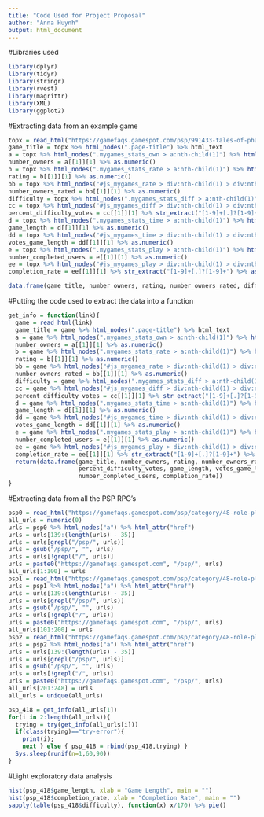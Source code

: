 ---
title: "Code Used for Project Proposal"
author: "Anna Huynh"
output: html_document
---
#Libraries used  
```{r}
library(dplyr)
library(tidyr)
library(stringr)
library(rvest)
library(magrittr)
library(XML)
library(ggplot2)
```

#Extracting data from an example game  
```{r}
topx = read_html("https://gamefaqs.gamespot.com/psp/991433-tales-of-phantasia-narikiri-dungeon-x")
game_title = topx %>% html_nodes(".page-title") %>% html_text
a = topx %>% html_nodes(".mygames_stats_own > a:nth-child(1)") %>% html_text() %>% strsplit(" ")
number_owners = a[[1]][1] %>% as.numeric()
b = topx %>% html_nodes(".mygames_stats_rate > a:nth-child(1)") %>% html_text() %>% strsplit(" ")
rating = b[[1]][1] %>% as.numeric()
bb = topx %>% html_nodes("#js_mygames_rate > div:nth-child(1) > div:nth-child(1) > p:nth-child(3)") %>% html_text() %>% strsplit(" ")
number_owners_rated = bb[[1]][1] %>% as.numeric()
difficulty = topx %>% html_nodes(".mygames_stats_diff > a:nth-child(1)") %>% html_text()
cc = topx %>% html_nodes("#js_mygames_diff > div:nth-child(1) > div:nth-child(1) > p:nth-child(4)") %>% html_text() %>% strsplit(" ")
percent_difficulty_votes = cc[[1]][1] %>% str_extract("[1-9]+[.]?[1-9]+") %>% as.numeric()
d = topx %>% html_nodes(".mygames_stats_time > a:nth-child(1)") %>% html_text() %>% strsplit(" ")
game_length = d[[1]][1] %>% as.numeric()
dd = topx %>% html_nodes("#js_mygames_time > div:nth-child(1) > div:nth-child(1) > p:nth-child(4)") %>% html_text() %>% strsplit(" ")
votes_game_length = dd[[1]][1] %>% as.numeric()
e = topx %>% html_nodes(".mygames_stats_play > a:nth-child(1)") %>% html_text() %>% strsplit(" ")
number_completed_users = e[[1]][1] %>% as.numeric()
ee = topx %>% html_nodes("#js_mygames_play > div:nth-child(1) > div:nth-child(1) > p:nth-child(3)") %>% html_text() %>% strsplit(" ")
completion_rate = ee[[1]][1] %>% str_extract("[1-9]+[.]?[1-9]+") %>% as.numeric()

data.frame(game_title, number_owners, rating, number_owners_rated, difficulty, percent_difficulty_votes, game_length, votes_game_length, number_completed_users, completion_rate)
```

#Putting the code used to extract the data into a function  
```{r}
get_info = function(link){
  game = read_html(link)
  game_title = game %>% html_nodes(".page-title") %>% html_text
  a = game %>% html_nodes(".mygames_stats_own > a:nth-child(1)") %>% html_text() %>% strsplit(" ")
  number_owners = a[[1]][1] %>% as.numeric()
  b = game %>% html_nodes(".mygames_stats_rate > a:nth-child(1)") %>% html_text() %>% strsplit(" ")
  rating = b[[1]][1] %>% as.numeric()
  bb = game %>% html_nodes("#js_mygames_rate > div:nth-child(1) > div:nth-child(1) > p:nth-child(3)") %>% html_text() %>% strsplit(" ")
  number_owners_rated = bb[[1]][1] %>% as.numeric()
  difficulty = game %>% html_nodes(".mygames_stats_diff > a:nth-child(1)") %>% html_text()
  cc = game %>% html_nodes("#js_mygames_diff > div:nth-child(1) > div:nth-child(1) > p:nth-child(4)") %>% html_text() %>% strsplit(" ")
  percent_difficulty_votes = cc[[1]][1] %>% str_extract("[1-9]+[.]?[1-9]+") %>% as.numeric()
  d = game %>% html_nodes(".mygames_stats_time > a:nth-child(1)") %>% html_text() %>% strsplit(" ")
  game_length = d[[1]][1] %>% as.numeric()
  dd = game %>% html_nodes("#js_mygames_time > div:nth-child(1) > div:nth-child(1) > p:nth-child(4)") %>% html_text() %>% strsplit(" ")
  votes_game_length = dd[[1]][1] %>% as.numeric()
  e = game %>% html_nodes(".mygames_stats_play > a:nth-child(1)") %>% html_text() %>% strsplit(" ")
  number_completed_users = e[[1]][1] %>% as.numeric()
  ee = game %>% html_nodes("#js_mygames_play > div:nth-child(1) > div:nth-child(1) > p:nth-child(3)") %>% html_text() %>% strsplit(" ")
  completion_rate = ee[[1]][1] %>% str_extract("[1-9]+[.]?[1-9]+") %>% as.numeric()
  return(data.frame(game_title, number_owners, rating, number_owners_rated, difficulty,
                    percent_difficulty_votes, game_length, votes_game_length,
                    number_completed_users, completion_rate))
}
```

#Extracting data from all the PSP RPG's  
```{r}
psp0 = read_html("https://gamefaqs.gamespot.com/psp/category/48-role-playing?page=0&dist=1")
all_urls = numeric(0)
urls = psp0 %>% html_nodes("a") %>% html_attr("href")
urls = urls[139:(length(urls) - 35)]
urls = urls[grepl("/psp/", urls)]
urls = gsub("/psp/", "", urls)
urls = urls[!grepl("/", urls)]
urls = paste0("https://gamefaqs.gamespot.com", "/psp/", urls)
all_urls[1:100] = urls
psp1 = read_html("https://gamefaqs.gamespot.com/psp/category/48-role-playing?page=1&dist=1")
urls = psp1 %>% html_nodes("a") %>% html_attr("href")
urls = urls[139:(length(urls) - 35)]
urls = urls[grepl("/psp/", urls)]
urls = gsub("/psp/", "", urls)
urls = urls[!grepl("/", urls)]
urls = paste0("https://gamefaqs.gamespot.com", "/psp/", urls)
all_urls[101:200] = urls
psp2 = read_html("https://gamefaqs.gamespot.com/psp/category/48-role-playing?page=2&dist=1")
urls = psp2 %>% html_nodes("a") %>% html_attr("href")
urls = urls[139:(length(urls) - 35)]
urls = urls[grepl("/psp/", urls)]
urls = gsub("/psp/", "", urls)
urls = urls[!grepl("/", urls)]
urls = paste0("https://gamefaqs.gamespot.com", "/psp/", urls)
all_urls[201:248] = urls
all_urls = unique(all_urls)

psp_418 = get_info(all_urls[1])
for(i in 2:length(all_urls)){
  trying = try(get_info(all_urls[i]))
  if(class(trying)=="try-error"){
    print(i);
    next } else { psp_418 = rbind(psp_418,trying) }
  Sys.sleep(runif(n=1,60,90))
}
```

#Light exploratory data analysis  
```{r}
hist(psp_418$game_length, xlab = "Game Length", main = "")
hist(psp_418$completion_rate, xlab = "Completion Rate", main = "")
sapply(table(psp_418$difficulty), function(x) x/170) %>% pie()
```